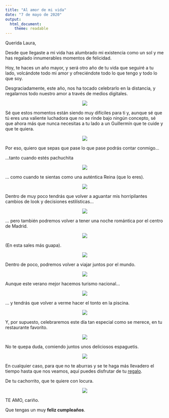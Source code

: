 ```yaml
---
title: "Al amor de mi vida"
date: "7 de mayo de 2020"
output:
  html_document: 
    theme: readable
---
```


Querida Laura,

Desde que llegaste a mi vida has alumbrado mi existencia como un sol y me has regalado innumerables momentos de felicidad.

Hoy, te haces un año mayor, y será otro año de tu vida que seguiré a tu lado, volcándote todo mi amor y ofreciéndote todo lo que tengo y todo lo que soy.

Desgraciadamente, este año, nos ha tocado celebrarlo en la distancia, y regalarnos todo nuestro amor a través de medios digitales.


<center>
![](lauratablet.jpg)
</center>


Sé que estos momentos están siendo muy difíciles para ti y, aunque sé que tú eres una valiente luchadora que no se rinde bajo ningún concepto, sé que ahora más que nunca necesitas a tu lado a un Guillermín que te cuide y que te quiera.


<center>
![](guilleylaura.jpg)
</center>


Por eso, quiero que sepas que pase lo que pase podrás contar conmigo...


...tanto cuando estés pachuchita


<center>
![](pachuchita.jpg)
</center>


... como cuando te sientas como una auténtica Reina (que lo eres).


<center>
![](reina.jpg)
</center>

Dentro de muy poco tendrás que volver a aguantar mis horripilantes cambios de look y decisiones estilísticas...

<center>
![](bigote.jpg)
</center>

... pero también podremos volver a tener una noche romántica por el centro de Madrid.

<center>
![](cortylandia.jpg)
</center>

(En esta sales más guapa).

<center>
![](guapa.jpg)
</center>

Dentro de poco, podremos volver a viajar juntos por el mundo.

<center>
![](vaticano.jpg)
</center>

Aunque este verano mejor hacemos turismo nacional...

<center>
![](mazarron.jpg)
</center>

... y tendrás que volver a verme hacer el tonto en la piscina.

<center>
![](piscina.jpg)
</center>

Y, por supuesto, celebraremos este día tan especial como se merece, en tu restaurante favorito.

<center>
![](perrachica.jpg)
</center>

No te quepa duda, comiendo juntos unos deliciosos espaguetis.

<center>
![](espagueti.jpg)
</center>

En cualquier caso, para que no te aburras y se te haga más llevadero el tiempo hasta que nos veamos, aquí puedes disfrutar de tu [regalo](regalo.html).

De tu cachorrito, que te quiere con locura.

<center>
![](yo.jpg)
</center>

TE AMO, cariño.

Que tengas un muy **feliz cumpleaños**.
